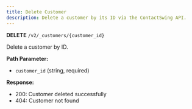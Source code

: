 ```yaml
---
title: Delete Customer
description: Delete a customer by its ID via the ContactSwing API.
---
```


**DELETE** `/v2/_customers/{customer_id}`

Delete a customer by ID.

**Path Parameter:**
- `customer_id` (string, required)

**Response:**
- 200: Customer deleted successfully
- 404: Customer not found